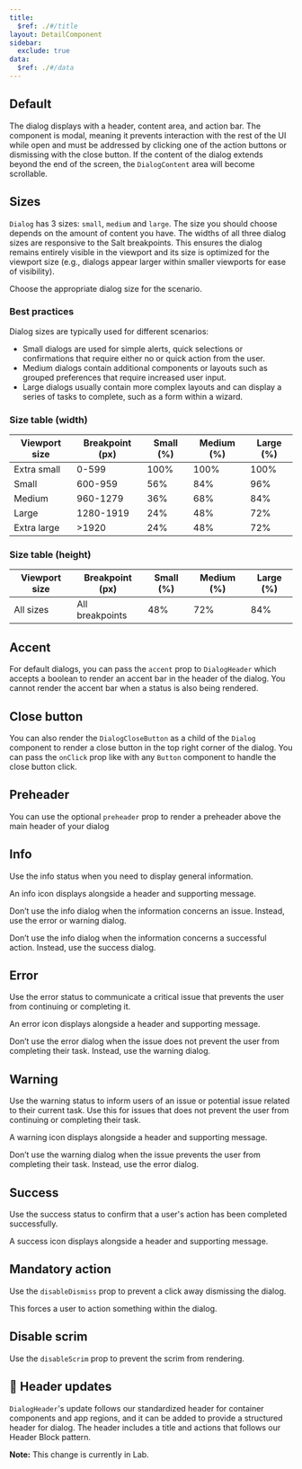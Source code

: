 ```yaml
---
title:
  $ref: ./#/title
layout: DetailComponent
sidebar:
  exclude: true
data:
  $ref: ./#/data
---
```


## Default

The dialog displays with a header, content area, and action bar. The component is modal, meaning it prevents interaction with the rest of the UI while open and must be addressed by clicking one of the action buttons or dismissing with the close button. If the content of the dialog extends beyond the end of the screen, the `DialogContent` area will become scrollable.

<LivePreview componentName="dialog" exampleName="Default" />

## Sizes

`Dialog` has 3 sizes: `small`, `medium` and `large`. The size you should choose depends on the amount of content you have. The widths of all three dialog sizes are responsive to the Salt breakpoints. This ensures the dialog remains entirely visible in the viewport and its size is optimized for the viewport size (e.g., dialogs appear larger within smaller viewports for ease of visibility).

Choose the appropriate dialog size for the scenario.

### Best practices

Dialog sizes are typically used for different scenarios:

- Small dialogs are used for simple alerts, quick selections or confirmations that require either no or quick action from the user.
- Medium dialogs contain additional components or layouts such as grouped preferences that require increased user input.
- Large dialogs usually contain more complex layouts and can display a series of tasks to complete, such as a form within a wizard.

### Size table (width)

| **Viewport size** | **Breakpoint (px)** | **Small (%)** | **Medium (%)** | **Large (%)** |
| ----------------- | ------------------- | ------------- | -------------- | ------------- |
| Extra small       | 0-599               | 100%          | 100%           | 100%          |
| Small             | 600-959             | 56%           | 84%            | 96%           |
| Medium            | 960-1279            | 36%           | 68%            | 84%           |
| Large             | 1280-1919           | 24%           | 48%            | 72%           |
| Extra large       | >1920               | 24%           | 48%            | 72%           |

### Size table (height)

| **Viewport size** | **Breakpoint (px)** | **Small (%)** | **Medium (%)** | **Large (%)** |
| ----------------- | ------------------- | ------------- | -------------- | ------------- |
| All sizes         | All breakpoints     | 48%           | 72%            | 84%           |

<LivePreview componentName="dialog" exampleName="Sizes" />

## Accent

For default dialogs, you can pass the `accent` prop to `DialogHeader` which accepts a boolean to render an accent bar in the header of the dialog. You cannot render the accent bar when a status is also being rendered.

<LivePreview componentName="dialog" exampleName="WithoutAccent" />

## Close button

You can also render the `DialogCloseButton` as a child of the `Dialog` component to render a close button in the top right corner of the dialog. You can pass the `onClick` prop like with any `Button` component to handle the close button click.

<LivePreview componentName="dialog" exampleName="CloseButton" />

## Preheader

You can use the optional `preheader` prop to render a preheader above the main header of your dialog

<LivePreview componentName="dialog" exampleName="Preheader" />

## Info

Use the info status when you need to display general information.

An info icon displays alongside a header and supporting message.

Don’t use the info dialog when the information concerns an issue. Instead, use the error or warning dialog.

Don’t use the info dialog when the information concerns a successful action. Instead, use the success dialog.

<LivePreview componentName="dialog" exampleName="Info" />

## Error

Use the error status to communicate a critical issue that prevents the user from continuing or completing it.

An error icon displays alongside a header and supporting message.

Don’t use the error dialog when the issue does not prevent the user from completing their task. Instead, use the warning dialog.

<LivePreview componentName="dialog" exampleName="Error" />

## Warning

Use the warning status to inform users of an issue or potential issue related to their current task. Use this for issues that does not prevent the user from continuing or completing their task.

A warning icon displays alongside a header and supporting message.

Don’t use the warning dialog when the issue prevents the user from completing their task. Instead, use the error dialog.

<LivePreview componentName="dialog" exampleName="Warning" />

## Success

Use the success status to confirm that a user's action has been completed successfully.

A success icon displays alongside a header and supporting message.

<LivePreview componentName="dialog" exampleName="Success" />

## Mandatory action

Use the `disableDismiss` prop to prevent a click away dismissing the dialog.

This forces a user to action something within the dialog.

<LivePreview componentName="dialog" exampleName="MandatoryAction" />

## Disable scrim

Use the `disableScrim` prop to prevent the scrim from rendering.

<LivePreview componentName="dialog" exampleName="DisableScrim" />

## 🚧 Header updates

`DialogHeader`'s update follows our standardized header for container components and app regions, and it can be added to provide a structured header for dialog. The header includes a title and actions that follows our Header Block pattern.

**Note:** This change is currently in Lab.

<LivePreview componentName="dialog" exampleName="WithHeader" />
